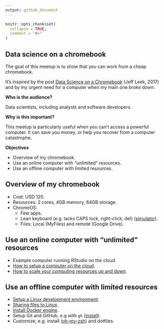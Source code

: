 ```yaml
---
output: github_document
---
```


```r
knitr::opts_chunk$set(
  collapse = TRUE,
  comment = "#>"
)
```

## Data science on a chromebook

The goal of this meetup is to show that you can work from a cheap chromebook.

It's inspired by the post [Data Science on a
Chromebook](https://simplystatistics.org/posts/2017-08-29-data-science-on-a-chromebook/)
(Jeff Leek, 2017) and by my urgent need for a computer when my main one broke
down.

**Who is the audience?**

Data scientists, including analysts and software developers.

**Why is this important?**

This meetup is particularly useful when you can't access a powerful computer. It
can save you money, or help you recover from a computer catastrophe.

**Objectives**

* Overview of my chromebook.
* Use an online computer with "unlimited" resources.
* Use an offline computer with limited resources.

## Overview of my chromebook

* Cost: USD 120.
* Resources: 2 cores, 4GB memory, 64GB storage.
* ChromeOS:
    * Few apps.
    * Lean keyboard (e.g. lacks CAPS lock, right-click, del) ([simulator](https://partnerdash.google.com/apps/simulator/chromebook#get-to-know-your-keyboard?l=en)).
    * Files: Local (MyFiles) and remote (Google Drive).

## Use an online computer with "unlimited" resources

* Example computer running RStudio on the cloud.
* [How to setup a computer on the cloud](https://youtu.be/_pBqBfjTKI4).
* [How to scale your computing resources up and down](https://youtu.be/NF7HPKt55Yk).

## Use an offline computer with limited resources

* [Setup a Linux development environment](https://chromeos.dev/en/linux/setup).
* [Sharing files to Linux](https://chromeos.dev/en/linux/setup#sharing-files-to-linux).
* [Install Docker engine](https://docs.docker.com/engine/install/).
* Setup Git and GitHub, e.g with `gh` ([install](https://github.com/cli/cli/blob/trunk/docs/install_linux.md#debian-ubuntu-linux-raspberry-pi-os-apt)).
* Customize, e.g. install ([oh-my-zsh](https://ohmyz.sh/#install)) and dotfiles.
